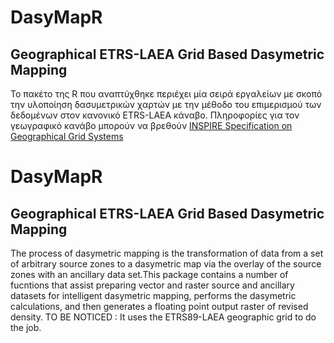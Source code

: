 # DasyMapR
## Geographical ETRS-LAEA Grid Based Dasymetric Mapping

Το πακέτο της R που αναπτύχθηκε περιέχει μία σειρά εργαλείων με σκοπό την υλοποίηση δασυμετρικών χαρτών με την μέθοδο του επιμερισμού των δεδομένων στον κανονικό ETRS-LAEA κάναβο. Πληροφορίες για τον γεωγραφικό κανάβο μπορούν να βρεθούν [INSPIRE Specification on Geographical Grid Systems](http://inspire.ec.europa.eu/index.cfm/pageid/241/documentid/3390)


# DasyMapR
## Geographical ETRS-LAEA Grid Based Dasymetric Mapping


The process of dasymetric mapping is the transformation of data     from a set of arbitrary source zones to a dasymetric map via the overlay of the source zones with an ancillary data set.This package contains a number of fucntions that assist preparing vector and raster source and ancillary datasets for intelligent dasymetric mapping, performs the dasymetric calculations, and then generates a floating point output raster of revised density. 
TO BE NOTICED : It uses the ETRS89-LAEA geographic grid to do the job.
